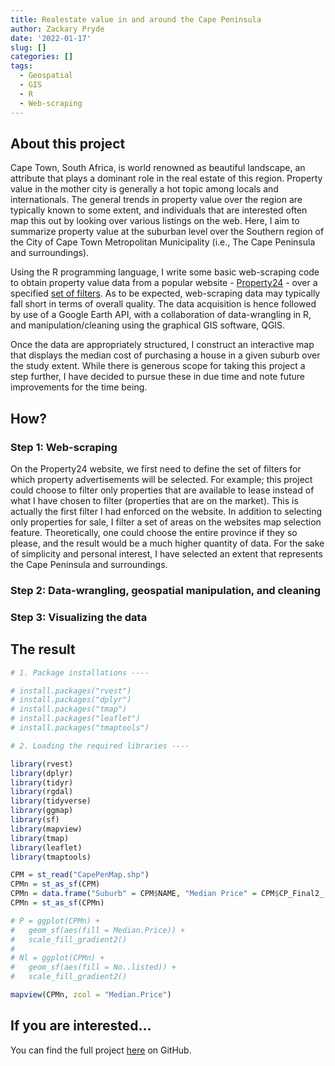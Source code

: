 ```yaml
---
title: Realestate value in and around the Cape Peninsula
author: Zackary Pryde
date: '2022-01-17'
slug: []
categories: []
tags:
  - Geospatial
  - GIS
  - R
  - Web-scraping
---
```


## About this project

Cape Town, South Africa, is world renowned as beautiful landscape, an attribute that plays a dominant role in the real estate of this region. Property value in the mother city is generally a hot topic among locals and internationals. The general trends in property value over the region are typically known to some extent, and individuals that are interested often map this out by looking over various listings on the web. Here, I aim to summarize property value at the suburban level over the Southern region of the City of Cape Town Metropolitan Municipality (i.e., The Cape Peninsula and surroundings).

Using the R programming language, I write some basic web-scraping code to obtain property value data from a popular website - [Property24](https://www.property24.com/about-us) - over a specified [set of filters](https://www.property24.com/for-sale/advanced-search/results?sp=cid%3d615%2c479%2c478%2c652%2c475%26s%3d11742%2c9044%2c15183%2c9057%2c9040%2c9034%2c9025%2c9047%2c10211%2c12788%2c16635%2c10180%2c9036%2c10213%2c10174%2c9039%2c9067%2c9069%2c9097%2c10178%2c11740%2c12840%2c15132%2c16720%2c10094%2c10195%2c10052%2c10189%2c10207%2c10096%2c10170%2c10204%2c10212%2c10090%2c10179%2c10109%2c10102%2c8778%2c8792%2c8812%2c9118%2c11014%2c11012%2c8661%2c14225%2c14224%2c8669%2c11741%2c8682%2c8679%2c8806%2c8787%2c8734%2c8783%2c8779%2c10157%2c8017%2c9153%2c8683%2c8677%2c8686%2c8717%2c8754%2c9163%2c9145%2c9149%2c9155%2c9166%2c10166%2c9138%2c11021%2c11016%2c11013%2c11015%2c11017%2c9169%2c11018%2c9136%2c9141%2c9143%2c10164%2c10163%2c10161%2c16541%2c10158%2c9119%2c8731%2c8736%2c8730%2c8716%2c8800%2c9029%2c12195%2c17446%2c17447%2c15627%2c9103%2c9101%2c9106%2c15622%2c9104%2c16197%2c9095%2c7851%2c9110%2c9102%2c9105%2c9108%2c9085%2c9107%2c10603%2c9062%2c17448%2c9094%2c16008%2c10203%2c8025%2c8010%2c8005%2c8019%26so%3dNewest#SortOrder). As to be expected, web-scraping data may typically fall short in terms of overall quality. The data acquisition is hence followed by use of a Google Earth API, with a collaboration of data-wrangling in R, and manipulation/cleaning using the graphical GIS software, QGIS. 

Once the data are appropriately structured, I construct an interactive map that displays the median cost of purchasing a house in a given suburb over the study extent. While there is generous scope for taking this project a step further, I have decided to pursue these in due time and note future improvements for the time being.  

## How?

### Step 1: Web-scraping

On the Property24 website, we first need to define the set of filters for which property advertisements will be selected. For example; this project could choose to filter only properties that are available to lease instead of what I have chosen to filter (properties that are on the market). This is actually the first filter I had enforced on the website. In addition to selecting only properties for sale, I filter a set of areas on the websites map selection feature. Theoretically, one could choose the entire province if they so please, and the result would be a much higher quantity of data. For the sake of simplicity and personal interest, I have selected an extent that represents the Cape Peninsula and surroundings. 

### Step 2: Data-wrangling, geospatial manipulation, and cleaning

### Step 3: Visualizing the data


## The result

```r
# 1. Package installations ----

# install.packages("rvest")
# install.packages("dplyr")
# install.packages("tmap")
# install.packages("leaflet")
# install.packages("tmaptools")

# 2. Loading the required libraries ----

library(rvest)
library(dplyr)
library(tidyr)
library(rgdal)
library(tidyverse)
library(ggmap)
library(sf)
library(mapview)
library(tmap)
library(leaflet)
library(tmaptools)

```

```r
CPM = st_read("CapePenMap.shp")
CPMn = st_as_sf(CPM)
CPMn = data.frame("Suburb" = CPM$NAME, "Median Price" = CPM$CP_Final2_, "No. listed" = CPM$CP_Final_1, CPM$geometry)
CPMn = st_as_sf(CPMn)
```

```r
# P = ggplot(CPMn) + 
#   geom_sf(aes(fill = Median.Price)) + 
#   scale_fill_gradient2()
# 
# Nl = ggplot(CPMn) + 
#   geom_sf(aes(fill = No..listed)) + 
#   scale_fill_gradient2()
```

```r
mapview(CPMn, zcol = "Median.Price")
```

## If you are interested...

You can find the full project [here](https://github.com/ZackaryPryde/CP_Realestae) on GitHub. 

